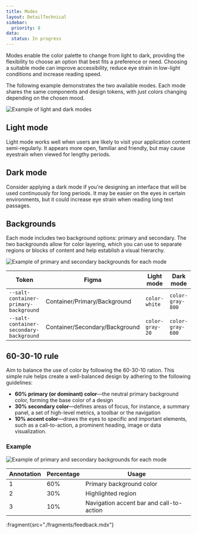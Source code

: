 ```yaml
---
title: Modes
layout: DetailTechnical
sidebar:
  priority: 8
data:
  status: In progress
---
```


Modes enable the color palette to change from light to dark, providing the flexibility to choose an option that best fits a preference or need. Choosing a suitable mode can improve accessibility, reduce eye strain in low-light conditions and increase reading speed.

The following example demonstrates the two available modes. Each mode shares the same components and design tokens, with just colors changing depending on the chosen mood.

<Image
  src="/img/foundations/modes-light-dark.svg"
  alt="Example of light and dark modes"
/>

## Light mode

Light mode works well when users are likely to visit your application content semi-regularly. It appears more open, familiar and friendly, but may cause eyestrain when viewed for lengthy periods.

## Dark mode

Consider applying a dark mode if you're designing an interface that will be used continuously for long periods. It may be easier on the eyes in certain environments, but it could increase eye strain when reading long text passages.

## Backgrounds

Each mode includes two background options: primary and secondary. The two backgrounds allow for color layering, which you can use to separate regions or blocks of content and help establish a visual hierarchy.

<Image
  src="/img/foundations/modes-background-options.svg"
  alt="Example of primary and secondary backgrounds for each mode"
/>

| Token                                   | Figma                          | Light mode      | Dark mode        |
| --------------------------------------- | ------------------------------ | --------------- | ---------------- |
| `--salt-container-primary-background`   | Container/Primary/Background   | `color-white`   | `color-gray-800` |
| `--salt-container-secondary-background` | Container/Secondary/Background | `color-gray-20` | `color-gray-600` |

## 60-30-10 rule

Aim to balance the use of color by following the 60-30-10 ration. This simple rule helps create a well-balanced design by adhering to the following guidelines:

- **60% primary (or dominant) color**—the neutral primary background color, forming the base color of a design
- **30% secondary color**—defines areas of focus, for instance, a summary panel, a set of high-level metrics, a toolbar or the navigation
- **10% accent color**—draws the eyes to specific and important elements, such as a call-to-action, a prominent heading, image or data visualization.

### Example

<Image
  src="/img/foundations/modes-60-30-10.svg"
  alt="Example of primary and secondary backgrounds for each mode"
/>

| Annotation | Percentage | Usage                                    |
| ---------- | ---------- | ---------------------------------------- |
| 1          | 60%        | Primary background color                 |
| 2          | 30%        | Highlighted region                       |
| 3          | 10%        | Navigation accent bar and call-to-action |

:fragment{src="./fragments/feedback.mdx"}
